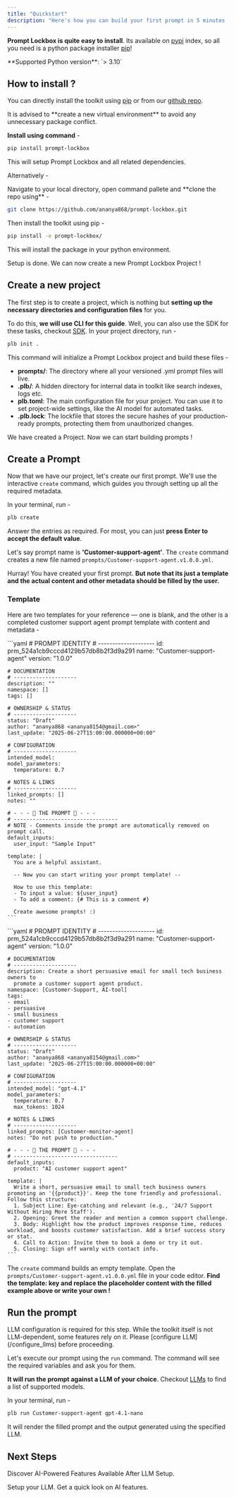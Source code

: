 ```yaml
---
title: "Quickstart"
description: "Here's how you can build your first prompt in 5 minutes !"
---
```


**Prompt Lockbox is quite easy to install**. Its available on [pypi](https://pypi.org/) index, so all you need is a python package installer [pip](https://pip.pypa.io/en/stable/installation/)\!

<Note>
**Supported Python version**: `> 3.10`
</Note>

## How to install ?

You can directly install the toolkit using [pip](https://pip.pypa.io/en/stable/installation/) or from our [github repo](https://github.com/ananya868/prompt-lockbox/tree/main).

<Info>
  It is advised to **create a new virtual environment** to avoid any unnecessary package conflict.
</Info>

**Install using command** -  

```bash
pip install prompt-lockbox
```

This will setup Prompt Lockbox and all related dependencies.

Alternatively - 

<Accordion title="Install from GitHub repo" icon="github">
  Navigate to your local directory, open command pallete and **clone the repo using** -

  ```bash
  git clone https://github.com/ananya868/prompt-lockbox.git
  ```

  Then install the toolkit using pip -

  ```bash
  pip install -e prompt-lockbox/ 
  ```

  This will install the package in your python environment.
</Accordion>

Setup is done. We can now create a new Prompt Lockbox Project \!

## Create a new project

The first step is to create a project, which is nothing but **setting up the necessary directories and configuration files** for you.

To do this, **we will use CLI for this guide**. Well, you can also use the SDK for these tasks, checkout [SDK](/api-reference/sdk_reference). In your project directory, run -

```bash
plb init . 
```

This command will initialize a Prompt Lockbox project and build these files -

- **prompts/**: The directory where all your versioned .yml prompt files will live.
- **.plb/**: A hidden directory for internal data in toolkit like search indexes, logs etc.
- **plb.toml**: The main configuration file for your project. You can use it to set project-wide settings, like the AI model for automated tasks.
- **.plb.lock**: The lockfile that stores the secure hashes of your production-ready prompts, protecting them from unauthorized changes.

We have created a Project. Now we can start building prompts \!

## Create a Prompt

Now that we have our project, let's create our first prompt. We'll use the interactive `create` command, which guides you through setting up all the required metadata.

In your terminal, run -

```bash
plb create 
```

Answer the entries as required. For most, you can just **press Enter to accept the default value**.

Let's say prompt name is **'Customer-support-agent'**. The `create` command creates a new file named `prompts/Customer-support-agent.v1.0.0.yml`.

Hurray\! You have created your first prompt. **But note that its just a template and the actual content and other metadata should be filled by the user.**

### Template

Here are two templates for your reference — one is blank, and the other is a completed customer support agent prompt template with content and metadata -

<AccordionGroup>
  <Accordion title="Empty Template (Created by Default)" icon="airplay">
    ```yaml
    # PROMPT IDENTITY
    # --------------------
    id: prm_524a1cb9cccd4129b57db8b2f3d9a291
    name: "Customer-support-agent"
    version: "1.0.0"
    
    # DOCUMENTATION
    # --------------------
    description: ""
    namespace: []
    tags: []
    
    # OWNERSHIP & STATUS
    # --------------------
    status: "Draft"
    author: "ananya868 <ananya8154@gmail.com>"
    last_update: "2025-06-27T15:00:00.000000+00:00"
    
    # CONFIGURATION
    # --------------------
    intended_model:
    model_parameters:
      temperature: 0.7
    
    # NOTES & LINKS
    # --------------------
    linked_prompts: []
    notes: ""
    
    # - - - 💖 THE PROMPT 💖 - - -
    # ---------------------------------
    # NOTE - Comments inside the prompt are automatically removed on prompt call.
    default_inputs:
      user_input: "Sample Input"
    
    template: |
      You are a helpful assistant.

      -- Now you can start writing your prompt template! --
    
      How to use this template:
      - To input a value: ${user_input}
      - To add a comment: {# This is a comment #}
    
      Create awesome prompts! :)
    ```
  </Accordion>
  <Accordion title="Filled Template" icon="calendar-range">
    ```yaml
    # PROMPT IDENTITY
    # --------------------
    id: prm_524a1cb9cccd4129b57db8b2f3d9a291
    name: "Customer-support-agent"
    version: "1.0.0"
    
    # DOCUMENTATION
    # --------------------
    description: Create a short persuasive email for small tech business owners to
      promote a customer support agent product.
    namespace: [Customer-Support, AI-tool]
    tags:
    - email
    - persuasive
    - small business
    - customer support
    - automation
    
    # OWNERSHIP & STATUS
    # --------------------
    status: "Draft"
    author: "ananya868 <ananya8154@gmail.com>"
    last_update: "2025-06-27T15:00:00.000000+00:00"
    
    # CONFIGURATION
    # --------------------
    intended_model: "gpt-4.1"
    model_parameters:
      temperature: 0.7
      max_tokens: 1024
    
    # NOTES & LINKS
    # --------------------
    linked_prompts: [Customer-monitor-agent]
    notes: "Do not push to production."
    
    # - - - 💖 THE PROMPT 💖 - - -
    # ---------------------------------
    default_inputs:
      product: "AI customer support agent"
    
    template: |
      Write a short, persuasive email to small tech business owners promoting an '{{product}}'. Keep the tone friendly and professional. Follow this structure:
      1. Subject Line: Eye-catching and relevant (e.g., '24/7 Support Without Hiring More Staff').
      2. Opening: Greet the reader and mention a common support challenge.
      3. Body: Highlight how the product improves response time, reduces workload, and boosts customer satisfaction. Add a brief success story or stat.
      4. Call to Action: Invite them to book a demo or try it out.
      5. Closing: Sign off warmly with contact info.
    ```
  </Accordion>
</AccordionGroup>

The `create` command builds an empty template. Open the `prompts/Customer-support-agent.v1.0.0.yml` file in your code editor. **Find the template: key and replace the placeholder content with the filled example above or write your own !** 


## Run the prompt

<Warning>
  LLM configuration is required for this step. While the toolkit itself is not LLM-dependent, some features rely on it. Please [configure LLM](/configure_llms) before proceeding.
</Warning>

Let's execute our prompt using the `run` command. The command will see the required variables and ask you for them.

**It will run the prompt against a LLM of your choice**. Checkout [LLMs](/ai_features) to find a list of supported models. 

In your terminal, run -

```bash
plb run Customer-support-agent gpt-4.1-nano 
```
It will render the filled prompt and the output generated using the specified LLM.

## Next Steps

Discover AI-Powered Features Available After LLM Setup. 

<CardGroup cols={2}>
  <Card title="Configure LLM" icon="pencil" href="/configure_llms">
    Setup your LLM.
  </Card>
  <Card title="AI Features" icon="stars" href="/ai_features">
    Get a quick look on AI features.
  </Card>
</CardGroup>